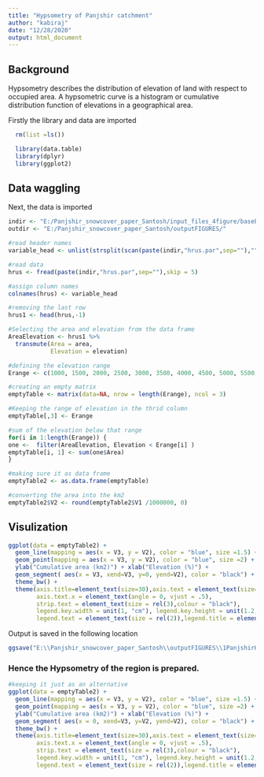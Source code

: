 ---
title: "Hypsometry of Panjshir catchment"
author: "kabiraj"
date: "12/28/2020"
output: html_document
---

<!-- # ```{r setup, include=FALSE} -->
<!-- # knitr::opts_chunk$set(echo = TRUE) -->
<!-- # ``` -->

## Background

Hypsometry describes the distribution of elevation of land with respect to occupied area. A hypsometric curve is a histogram or cumulative distribution function of elevations in a geographical area.

Firstly the library and data are imported 

```{r, message=FALSE}
  rm(list =ls())

  library(data.table)
  library(dplyr)
  library(ggplot2)

```

## Data waggling 

Next, the data is imported 
```{r}
indir <- "E:/Panjshir_snowcover_paper_Santosh/input_files_4figure/baseERAmodel_input/"
outdir <- "E:/Panjshir_snowcover_paper_Santosh/outputFIGURES/"

#read header names
variable_head <- unlist(strsplit(scan(paste(indir,"hrus.par",sep=""),"",nlines = 1,skip = 1,sep = "\n"),split = "\t"))

#read data
hrus <- fread(paste(indir,"hrus.par",sep=""),skip = 5)

#assign column names
colnames(hrus) <- variable_head

#removing the last row
hrus1 <- head(hrus,-1)

#Selecting the area and elevation from the data frame
AreaElevation <- hrus1 %>%
  transmute(Area = area,
            Elevation = elevation)

#defining the elevation range
Erange <- c(1000, 1500, 2000, 2500, 3000, 3500, 4000, 4500, 5000, 5500, 6000)

#creating an empty matrix
emptyTable <- matrix(data=NA, nrow = length(Erange), ncol = 3)

#Keeping the range of elevation in the thrid column
emptyTable[,3] <- Erange

#sum of the elevation below that range 
for(i in 1:length(Erange)) {
one <-  filter(AreaElevation, Elevation < Erange[i] )
emptyTable[i, 1] <- sum(one$Area)
}

#making sure it as data frame
emptyTable2 <- as.data.frame(emptyTable) 

#converting the area into the km2
emptyTable2$V2 <- round(emptyTable2$V1 /1000000, 0)


```

## Visulization


```{r}
ggplot(data = emptyTable2) +
  geom_line(mapping = aes(x = V3, y = V2), color = "blue", size =1.5) +
  geom_point(mapping = aes(x = V3, y = V2), color = "blue", size =2) +
  ylab("Cumulative area (km2)") + xlab("Elevation (%)") + 
  geom_segment( aes(x = V3, xend=V3, y=0, yend=V2), color = "black") +
  theme_bw() + 
  theme(axis.title=element_text(size=30),axis.text = element_text(size=25),
        axis.text.x = element_text(angle = 0, vjust = .5),
        strip.text = element_text(size = rel(3),colour = "black"),
        legend.key.width = unit(1, "cm"), legend.key.height = unit(1.2, "cm"),
        legend.text = element_text(size = rel(2)),legend.title = element_text(size = rel(2.5)))

```


Output is saved in the following location 
```{r}
ggsave("E:\\Panjshir_snowcover_paper_Santosh\\outputFIGURES\\1PanjshirHypsometry1.png", width=200,height=140,units="mm",dpi = 600, scale = 1)

```

### Hence the Hypsometry of the region is prepared. 

```{r,  include=FALSE}
#keeping it just as an alternative
ggplot(data = emptyTable2) +
  geom_line(mapping = aes(x = V3, y = V2), color = "blue", size =1.5) +
  geom_point(mapping = aes(x = V3, y = V2), color = "blue", size =2) +
  ylab("Cumulative area (km2)") + xlab("Elevation (%)") + 
  geom_segment( aes(x = 0, xend=V3, y=V2, yend=V2), color = "black") +
  theme_bw() + 
  theme(axis.title=element_text(size=30),axis.text = element_text(size=25),
        axis.text.x = element_text(angle = 0, vjust = .5),
        strip.text = element_text(size = rel(3),colour = "black"),
        legend.key.width = unit(1, "cm"), legend.key.height = unit(1.2, "cm"),
        legend.text = element_text(size = rel(2)),legend.title = element_text(size = rel(2.5)))
        
```

